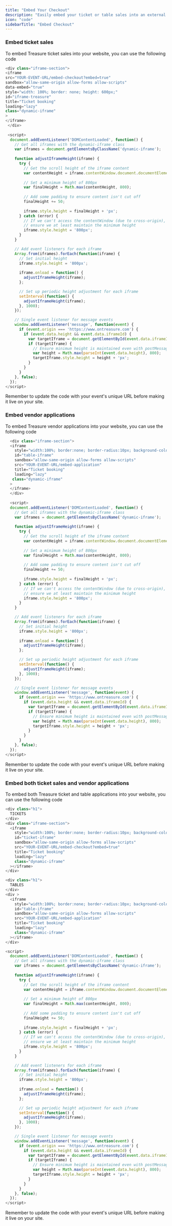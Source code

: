 ```yaml
---
title: "Embed Your Checkout"
description: "Easily embed your ticket or table sales into an external website"
icon: "code"
sidebarTitle: "Embed Checkout"
---
```


### Embed ticket sales

To embed Treasure ticket sales into your website, you can use the following code

```javascript
<div class="iframe-section">
<iframe
src="YOUR-EVENT-URL/embed-checkout?embed=true"
sandbox="allow-same-origin allow-forms allow-scripts"
data-embed="true"
style="width: 100%; border: none; height: 600px;"
id="iframe-treasure"
title="Ticket booking"
loading="lazy"
class="dynamic-iframe"
>
</iframe>
 </div>
 
 <script>
  document.addEventListener('DOMContentLoaded', function() {
    // Get all iframes with the dynamic-iframe class
    var iframes = document.getElementsByClassName('dynamic-iframe');
    
    function adjustIframeHeight(iframe) {
      try {
        // Get the scroll height of the iframe content
        var contentHeight = iframe.contentWindow.document.documentElement.scrollHeight;
        
        // Set a minimum height of 800px
        var finalHeight = Math.max(contentHeight, 800);
        
        // Add some padding to ensure content isn't cut off
        finalHeight += 50;
        
        iframe.style.height = finalHeight + 'px';
      } catch (error) {
        // If we can't access the contentWindow (due to cross-origin),
        // ensure we at least maintain the minimum height
        iframe.style.height = '800px';
      }
    }

    // Add event listeners for each iframe
    Array.from(iframes).forEach(function(iframe) {
      // Set initial height
      iframe.style.height = '800px';
      
      iframe.onload = function() {
        adjustIframeHeight(iframe);
      };

      // Set up periodic height adjustment for each iframe
      setInterval(function() {
        adjustIframeHeight(iframe);
      }, 1000);
    });

    // Single event listener for message events
    window.addEventListener('message', function(event) {
      if (event.origin === 'https://www.ontreasure.com') {
        if (event.data.height && event.data.iframeId) {
          var targetIframe = document.getElementById(event.data.iframeId);
          if (targetIframe) {
            // Ensure minimum height is maintained even with postMessage
            var height = Math.max(parseInt(event.data.height), 800);
            targetIframe.style.height = height + 'px';
          }
        }
      }
    }, false);
  });
</script>
```

<Note>
  Remember to update the code with your event's unique URL before making it live on your site.
</Note>

### Embed vendor applications

To embed Treasure vendor applications into your website, you can use the following code

```javascript
  <div class="iframe-section">
  <iframe
    style="width:100%; border:none; border-radius:10px; background-color: white"
    id="table-iframe"
    sandbox="allow-same-origin allow-forms allow-scripts"
    src="YOUR-EVENT-URL/embed-application"
    title="Ticket booking"
    loading="lazy"
   class="dynamic-iframe"
  >
  </iframe>
  </div>
  
  <script>
  document.addEventListener('DOMContentLoaded', function() {
    // Get all iframes with the dynamic-iframe class
    var iframes = document.getElementsByClassName('dynamic-iframe');
    
    function adjustIframeHeight(iframe) {
      try {
        // Get the scroll height of the iframe content
        var contentHeight = iframe.contentWindow.document.documentElement.scrollHeight;
        
        // Set a minimum height of 800px
        var finalHeight = Math.max(contentHeight, 800);
        
        // Add some padding to ensure content isn't cut off
        finalHeight += 50;
        
        iframe.style.height = finalHeight + 'px';
      } catch (error) {
        // If we can't access the contentWindow (due to cross-origin),
        // ensure we at least maintain the minimum height
        iframe.style.height = '800px';
      }
    }

    // Add event listeners for each iframe
    Array.from(iframes).forEach(function(iframe) {
      // Set initial height
      iframe.style.height = '800px';
      
      iframe.onload = function() {
        adjustIframeHeight(iframe);
      };

      // Set up periodic height adjustment for each iframe
      setInterval(function() {
        adjustIframeHeight(iframe);
      }, 1000);
    });

    // Single event listener for message events
    window.addEventListener('message', function(event) {
      if (event.origin === 'https://www.ontreasure.com') {
        if (event.data.height && event.data.iframeId) {
          var targetIframe = document.getElementById(event.data.iframeId);
          if (targetIframe) {
            // Ensure minimum height is maintained even with postMessage
            var height = Math.max(parseInt(event.data.height), 800);
            targetIframe.style.height = height + 'px';
          }
        }
      }
    }, false);
  });
</script>
```

<Note>
  Remember to update the code with your event's unique URL before making it live on your site.
</Note>

### Embed both ticket sales and vendor applications

To embed both Treasure ticket and table applications into your website, you can use the following code

```javascript
<div class="h1">
  TICKETS
</div>
<div class="iframe-section">
  <iframe
    style="width:100%; border:none; border-radius:10px; background-color: white"
    id="ticket-iframe"
    sandbox="allow-same-origin allow-forms allow-scripts"
    src="YOUR-EVENT-URL/embed-checkout?embed=true"
    title="Ticket booking"
    loading="lazy"
    class="dynamic-iframe"
  ></iframe>
</div>

<div class="h1">
  TABLES
</div>
<div >
  <iframe
    style="width:100%; border:none; border-radius:10px; background-color: white"
    id="table-iframe"
    sandbox="allow-same-origin allow-forms allow-scripts"
    src="YOUR-EVENT-URL/embed-application"
    title="Ticket booking"
    loading="lazy"
    class="dynamic-iframe"
  ></iframe>
</div>

<script>
  document.addEventListener('DOMContentLoaded', function() {
    // Get all iframes with the dynamic-iframe class
    var iframes = document.getElementsByClassName('dynamic-iframe');
    
    function adjustIframeHeight(iframe) {
      try {
        // Get the scroll height of the iframe content
        var contentHeight = iframe.contentWindow.document.documentElement.scrollHeight;
        
        // Set a minimum height of 800px
        var finalHeight = Math.max(contentHeight, 800);
        
        // Add some padding to ensure content isn't cut off
        finalHeight += 50;
        
        iframe.style.height = finalHeight + 'px';
      } catch (error) {
        // If we can't access the contentWindow (due to cross-origin),
        // ensure we at least maintain the minimum height
        iframe.style.height = '800px';
      }
    }

    // Add event listeners for each iframe
    Array.from(iframes).forEach(function(iframe) {
      // Set initial height
      iframe.style.height = '800px';
      
      iframe.onload = function() {
        adjustIframeHeight(iframe);
      };

      // Set up periodic height adjustment for each iframe
      setInterval(function() {
        adjustIframeHeight(iframe);
      }, 1000);
    });

    // Single event listener for message events
    window.addEventListener('message', function(event) {
      if (event.origin === 'https://www.ontreasure.com') {
        if (event.data.height && event.data.iframeId) {
          var targetIframe = document.getElementById(event.data.iframeId);
          if (targetIframe) {
            // Ensure minimum height is maintained even with postMessage
            var height = Math.max(parseInt(event.data.height), 800);
            targetIframe.style.height = height + 'px';
          }
        }
      }
    }, false);
  });
</script>
```

<Note>
  Remember to update the code with your event's unique URL before making it live on your site.
</Note>